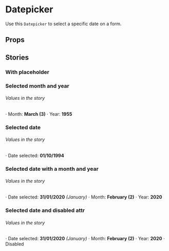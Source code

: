 
<Meta title="Molecules/Datepicker" component={Datepicker} />

# Datepicker

Use this `Datepicker` to select a specific date on a form.

<Preview>
  <Story name="Default">
    <Datepicker label="Select a date" name="datepicker1" />
  </Story>
</Preview>

## Props

<Props of={Datepicker} />

## Stories

### With placeholder

<Story name="With placeholder">
  <Datepicker
    label="Select a date"
    name="datepicker2"
    placeholder="dd/mm/yyyy"
  />
</Story>

### Selected month and year

<Story name="Default month and year">
  <Datepicker label="Select a date" name="datepicker3" month={3} year={1955} />
</Story>

###### Values in the story

⋅ Month: **March (3)**
⋅ Year: **1955**

### Selected date

<Story name="Selected date">
  <Datepicker label="Select a date" name="datepicker4" date="01/10/1994" />
</Story>

###### Values in the story

⋅ Date selected: **01/10/1994**

### Selected date with a month and year

<Story name="Selected date with a month and year">
  <Datepicker
    label="Select a date"
    name="datepicker5"
    date="31/01/2020"
    month={2}
    year={2020}
  />
</Story>

###### Values in the story

⋅ Date selected: **31/01/2020** _(January)_
⋅ Month: **February (2)**
⋅ Year: **2020**

### Selected date and disabled attr

<Story name="Disabled">
  <Datepicker
    label="Select a date"
    name="datepicker6"
    date="31/01/2020"
    disabled
  />
</Story>

###### Values in the story

⋅ Date selected: **31/01/2020** _(January)_
⋅ Month: **February (2)**
⋅ Year: **2020**
⋅ Disabled

